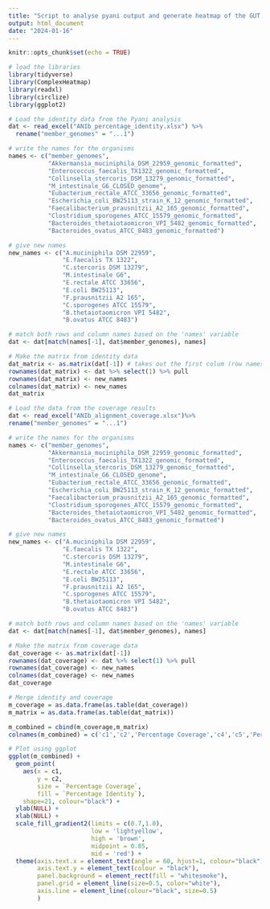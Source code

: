 ```yaml
---
title: "Script to analyse pyani output and generate heatmap of the GUT community used to validate PUPpy"
output: html_document
date: "2024-01-16"
---
```


```r
knitr::opts_chunk$set(echo = TRUE)
```

```r
# load the libraries
library(tidyverse)
library(ComplexHeatmap)
library(readxl)
library(circlize)
library(ggplot2)
```

```r
# Load the identity data from the Pyani analysis
dat <- read_excel("ANIb_percentage_identity.xlsx") %>%
  rename("member_genomes" = "...1")

# write the names for the organisms
names <- c("member_genomes",           
           "Akkermansia_muciniphila_DSM_22959_genomic_formatted",           
           "Enterococcus_faecalis_TX1322_genomic_formatted",           
           "Collinsella_stercoris_DSM_13279_genomic_formatted",           
           "M_intestinale_G6_CLOSED_genome",           
           "Eubacterium_rectale_ATCC_33656_genomic_formatted",           
           "Escherichia_coli_BW25113_strain_K_12_genomic_formatted",           
           "Faecalibacterium_prausnitzii_A2_165_genomic_formatted",           
           "Clostridium_sporogenes_ATCC_15579_genomic_formatted",           
           "Bacteroides_thetaiotaomicron_VPI_5482_genomic_formatted",           
           "Bacteroides_ovatus_ATCC_8483_genomic_formatted")

# give new names
new_names <- c("A.muciniphila DSM 22959",               
               "E.faecalis TX 1322",               
               "C.stercoris DSM 13279",               
               "M.intestinale G6",               
               "E.rectale ATCC 33656",               
               "E.coli BW25113",               
               "F.prausnitzii A2 165",               
               "C.sporogenes ATCC 15579",               
               "B.thetaiotaomicron VPI 5482",               
               "B.ovatus ATCC 8483")

# match both rows and column names based on the 'names' variable
dat <- dat[match(names[-1], dat$member_genomes), names]
```

```r
# Make the matrix from identity data
dat_matrix <- as.matrix(dat[-1]) # takes out the first colum (row names)
rownames(dat_matrix) <- dat %>% select(1) %>% pull
rownames(dat_matrix) <- new_names
colnames(dat_matrix) <- new_names
dat_matrix
```

```r
# Load the data from the coverage results
dat <- read_excel("ANIb_alignment_coverage.xlsx")%>%        
rename("member_genomes" = "...1")

# write the names for the organisms
names <- c("member_genomes",           
           "Akkermansia_muciniphila_DSM_22959_genomic_formatted",           
           "Enterococcus_faecalis_TX1322_genomic_formatted",           
           "Collinsella_stercoris_DSM_13279_genomic_formatted",           
           "M_intestinale_G6_CLOSED_genome",           
           "Eubacterium_rectale_ATCC_33656_genomic_formatted",           
           "Escherichia_coli_BW25113_strain_K_12_genomic_formatted",           
           "Faecalibacterium_prausnitzii_A2_165_genomic_formatted",           
           "Clostridium_sporogenes_ATCC_15579_genomic_formatted",           
           "Bacteroides_thetaiotaomicron_VPI_5482_genomic_formatted",           
           "Bacteroides_ovatus_ATCC_8483_genomic_formatted")

# give new names
new_names <- c("A.muciniphila DSM 22959",               
               "E.faecalis TX 1322",               
               "C.stercoris DSM 13279",               
               "M.intestinale G6",               
               "E.rectale ATCC 33656",               
               "E.coli BW25113",               
               "F.prausnitzii A2 165",               
               "C.sporogenes ATCC 15579",               
               "B.thetaiotaomicron VPI 5482",               
               "B.ovatus ATCC 8483")

# match both rows and column names based on the 'names' variable
dat <- dat[match(names[-1], dat$member_genomes), names]
```

```r
# Make the matrix from coverage data
dat_coverage <- as.matrix(dat[-1])
rownames(dat_coverage) <- dat %>% select(1) %>% pull
rownames(dat_coverage) <- new_names
colnames(dat_coverage) <- new_names
dat_coverage
```

```r
# Merge identity and coverage
m_coverage = as.data.frame(as.table(dat_coverage))
m_matrix = as.data.frame(as.table(dat_matrix))

m_combined = cbind(m_coverage,m_matrix)
colnames(m_combined) = c('c1','c2','Percentage Coverage','c4','c5','Percentage Identity')
```

```r
# Plot using ggplot
ggplot(m_combined) + 
  geom_point(
    aes(x = c1,
        y = c2,                 
        size = `Percentage Coverage`,                 
        fill = `Percentage Identity`),
    shape=21, colour="black") + 
  ylab(NULL) +  
  xlab(NULL) +  
  scale_fill_gradient2(limits = c(0.7,1.0),
                       low = 'lightyellow',
                       high = 'brown', 
                       midpoint = 0.85,
                       mid = 'red') +
  theme(axis.text.x = element_text(angle = 60, hjust=1, colour="black"), 
        axis.text.y = element_text(colour = "black"), 
        panel.background = element_rect(fill = "whitesmoke"), 
        panel.grid = element_line(size=0.5, color="white"), 
        axis.line = element_line(colour="black", size=0.5)
        )
```



